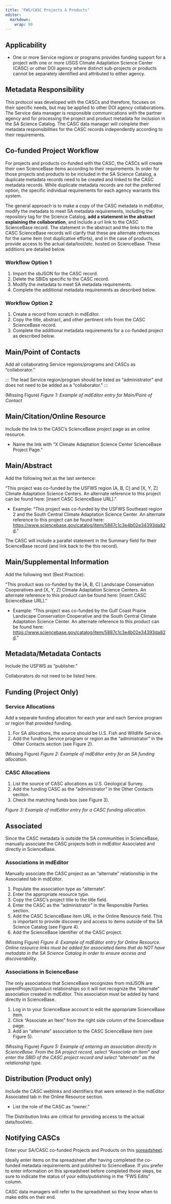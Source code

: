 ```yaml
---
title: "FWS/CASC Projects & Products"
editor: 
  markdown: 
    wrap: 80
---
```


## Applicability

-   One or more Service regions or programs provides funding support for a
    project with one or more USGS Climate Adaptation Science Center (CASC) or
    other DOI agency where distinct sub-projects or products cannot be
    separately identified and attributed to either agency.

## Metadata Responsibility

This protocol was developed with the CASCs and therefore, focuses on their
specific needs, but may be applied to other DOI agency collaborations. The
Service data manager is responsible communications with the partner agency and
for processing the project and product metadata for inclusion in the SA Science
Catalog. The CASC data manager will complete their metadata responsibilities for
the CASC records independently according to their requirements.

## Co-funded Project Workflow

For projects and products co-funded with the CASC, the CASCs will create their
own ScienceBase items according to their requirements. In order for those
projects and products to be included in the SA Science Catalog, a duplicate
metadata records need to be created and linked to the CASC metadata records.
While duplicate metadata records are not the preferred option, the specific
individual requirements for each agency warrants this system.

The general approach is to make a copy of the CASC metadata in mdEditor, modify
the metadata to meet SA metadata requirements, including the repository tag for
the Science Catalog, **add a statement in the abstract explaining the
collaboration**, and include a url link to the CASC ScienceBase record. The
statement in the abstract and the links to the CASC ScienceBase records will
clarify that these are alternate references for the same item (not duplicative
efforts), and in the case of products, provide access to the actual
data/tool/etc. hosted on ScienceBase. These additions are detailed below.

### Workflow Option 1

1.  Import the sbJSON for the CASC record.
2.  Delete the SBIDs specific to the CASC record.
3.  Modify the metadata to meet SA metadata requirements.
4.  Complete the additional metadata requirements as described below.

### Workflow Option 2

1.  Create a record from scratch in mdEditor.
2.  Copy the title, abstract, and other pertinent info from the CASC ScienceBase
    record.
3.  Complete the additional metadata requirements for a co-funded project as
    described below.

## Main/Point of Contacts

Add all collaborating Service regions/programs and CASCs as “collaborator.”

:::
The lead Service region/program should be listed as “administrator” and does 
not need to be added as a “collaborator.” 
:::

\(Missing Figure\)
*Figure 1: Example of mdEditor entry for Main/Point of Contact*

## Main/Citation/Online Resource

Include the link to the CASC's ScienceBase project page as an online resource.

-   Name the link with “X Climate Adaptation Science Center ScienceBase Project
    Page.”

## Main/Abstract

Add the following text as the last sentence:

“This project was co-funded by the USFWS region \[A, B, C\] and \[X, Y, Z\]
Climate Adaptation Science Centers. An alternate reference to this project can
be found here: \[insert CASC ScienceBase URL\].”

-   Example: “This project was co-funded by the USFWS Southeast region 2 and the
    South Central Climate Adaptation Science Center. An alternate reference to
    this project can be found here:
    <https://www.sciencebase.gov/catalog/item/5887c1c3e4b02e34393da82d>.”

The CASC will include a parallel statement in the Summary field for their
ScienceBase record (and link back to the this record).

## Main/Supplemental Information

Add the following text (Best Practice):

“This product was co-funded by the \[A, B, C\] Landscape Conservation
Cooperatives and \[X, Y, Z\] Climate Adaptation Science Centers. An alternate
reference to this product can be found here: \[insert CASC ScienceBase URL\].”

-   Example: “This project was co-funded by the Gulf Coast Prairie Landscape
    Conservation Cooperative and the South Central Climate Adaptation Science
    Center. An alternate reference to this product can be found here:
    <https://www.sciencebase.gov/catalog/item/5887c1c3e4b02e34393da82d>.”

## Meta**d**ata/Metadata Contacts

Include the USFWS as “publisher.”

Collaborators do not need to be listed here.

## Funding (Project Only)

### Service Allocations

Add a separate funding allocation for each year and each Service program or
region that provided funding.

1.  For SA allocations, the source should be U.S. Fish and Wildlife Service.
2.  Add the funding Service program or region as the “administrator” in the
    Other Contacts section (see Figure 2).

(Missing Figure)
*Figure 2: Example of mdEditor entry for an SA funding allocation.*

### CASC Allocations

1.  List the source of CASC allocations as U.S. Geological Survey.
2.  Add the funding CASC as the “administrator” in the Other Contacts section.
3.  Check the matching funds box (see Figure 3).

*Figure 3: Example of mdEditor entry for a CASC funding allocation.*

## Associated

Since the CASC metadata is outside the SA communities in ScienceBase, manually
associate the CASC projects both in mdEditor Associated and directly in
ScienceBase.

### Associations in mdEditor

Manually associate the CASC project as an “alternate” relationship in the
Associated tab in mdEditor.

1.  Populate the association type as “alternate”.
2.  Enter the appropriate resource type.
3.  Copy the CASC’s project title to the title field.
4.  Enter the CASC as the “administrator” in the Responsible Parties section.
5.  Add the CASC ScienceBase item URL in the Online Resource field. This is
    important to provide discovery and access to items outside of the SA Science
    Catalog (see Figure 4).
6.  Add the ScienceBase Identifier of the CASC project.

(Missing Figure)
*Figure 4: Example of mdEditor entry for Online Resource. Online resource links 
must be added for associated items that do NOT have metadata in the SA Science 
Catalog in order to ensure access and discoverability.*

### Associations in ScienceBase

The only associations that ScienceBase recognizes from mdJSON are
parentProject/product relationships so it will not recognize the “alternate”
association created in mdEditor. This association must be added by hand directly
in ScienceBase.

1.  Log in to your ScienceBase account to edit the appropriate ScienceBase item.
2.  Click “Associate an Item” from the right side column of the ScienceBase
    page.
3.  Add an “alternate” association to the CASC ScienceBase item (see Figure 5).

(Missing Figure)
*Figure 5: Example of entering an association directly in ScienceBase. From the 
SA project record, select “Associate an Item” and enter the SBID of the CASC
project record and select “alternate” as the relationship type.*

## Distribution (Product only)

Include the CASC weblinks and identifiers that were entered in the mdEditor
Associated tab in the Online Resource section.

-   List the role of the CASC as “owner.”

The Distribution links are critical for providing access to the actual
data/tool/etc.

## Notifying CASCs

Enter your SA/CASC co-funded Projects and Products on this
[spreadsheet](https://docs.google.com/spreadsheets/d/1WBFGslnaqxlbcIJ-LmH4kRvobLkH166y58UpWw03rc8/edit?usp=sharing).

Ideally enter items on the spreadsheet after having completed the co-funded
metadata requirements and published to ScienceBase. If you prefer to enter
information on this spreadsheet before completed those steps, be sure to
indicate the status of your edits/publishing in the "FWS Edits" column.

CASC data managers will refer to the spreadsheet so they know when to make edits
on their end.
